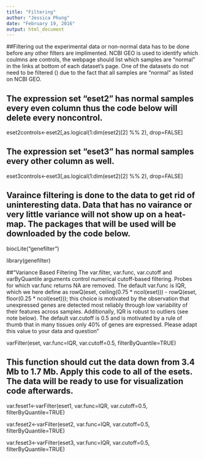 ```yaml
---
title: "Filtering"
author: "Jessica Phung"
date: "February 19, 2016"
output: html_document
---
```

##Filtering out the experimental data or non-normal data has to be done before any other filters are implimented. NCBI GEO is used to identify which coulmns are controls, the webpage should list which samples are "normal" in the links at bottom of each dataset's page. One of the datasets do not need to be filtered () due to the fact that all samples are "normal" as listed on NCBI GEO.   

## The expression set "eset2" has normal samples every even column thus the code below will delete every noncontrol. 

eset2controls<-eset2[,as.logical(1:dim(eset2)[2] %% 2), drop=FALSE]

## The expression set "eset3" has normal samples every other column as well.

eset3controls<-eset3[,as.logical(1:dim(eset2)[2] %% 2), drop=FALSE]

## Varaince filtering is done to the data to get rid of uninteresting data. Data that has no vairance or very little variance will not show up on a heat-map. The packages that will be used will be downloaded by the code below. 

biocLite("genefilter")

library(genefilter)

##"Variance Based Filtering The var.filter, var.func, var.cutoff and varByQuantile arguments control numerical cutoff-based filtering. Probes for which var.func returns NA are removed. The default var.func is IQR, which we here define as rowQ(eset, ceiling(0.75 * ncol(eset))) - rowQ(eset, floor(0.25 * ncol(eset))); this choice is motivated by the observation that unexpressed genes are detected most reliably through low variability of their features across samples. Additionally, IQR is robust to outliers (see note below). The default var.cutoff is 0.5 and is motivated by a rule of thumb that in many tissues only 40% of genes are expressed. Please adapt this value to your data and question"

varFilter(eset, var.func=IQR, var.cutoff=0.5, filterByQuantile=TRUE)

## This function should cut the data down from 3.4 Mb to 1.7 Mb. Apply this code to all of the esets. The data will be ready to use for visualization code afterwards.

var.feset1<-varFilter(eset1, var.func=IQR, var.cutoff=0.5, filterByQuantile=TRUE)

var.feset2<-varFilter(eset2, var.func=IQR, var.cutoff=0.5, filterByQuantile=TRUE)

var.feset3<-varFilter(eset3, var.func=IQR, var.cutoff=0.5, filterByQuantile=TRUE)



